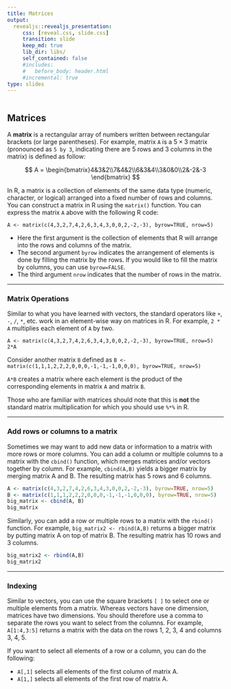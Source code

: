```yaml
---
title: Matrices
output:
  revealjs::revealjs_presentation:
     css: [reveal.css, slide.css]
     transition: slide
     keep_md: true
     lib_dir: libs/
     self_contained: false
     #includes: 
     #   before_body: header.html
     #incremental: true
type: slides
---
```


```r
```
## Matrices

A **matrix** is a rectangular array of numbers written between
rectangular brackets (or large parentheses). For example, matrix `A` is
a $5 \times 3$ matrix (pronounced as `5 by 3`, indicating there are 5
rows and 3 columns in the matrix) is defined as follow:

$$ A = \begin{bmatrix}4&3&2\\7&4&2\\6&3&4\\3&0&0\\2&-2&-3 \end{bmatrix} $$

In R, a matrix is a collection of elements of the same data type
(numeric, character, or logical) arranged into a fixed number of rows
and columns. You can construct a matrix in R using the `matrix()`
function. You can express the matrix `A` above with the following R
code:

`A <- matrix(c(4,3,2,7,4,2,6,3,4,3,0,0,2,-2,-3), byrow=TRUE, nrow=5)`

-   Here the first argument is the collection of elements that R will
    arrange into the rows and columns of the matrix.
-   The second argument `byrow` indicates the arrangement of elements is
    done by filling the matrix by the rows. If you would like to fill
    the matrix by columns, you can use `byrow=FALSE`.
-   The third argument `nrow` indicates that the number of rows in the
    matrix.
    
---

### Matrix Operations

Similar to what you have learned with vectors, the standard operators like `+`, `-`, `/`, `*`, etc. work in an element-wise way on matrices in R. For example, `2 * A` multiplies each element of `A` by two.

```
A <- matrix(c(4,3,2,7,4,2,6,3,4,3,0,0,2,-2,-3), byrow=TRUE, nrow=5)
2*A

```

Consider another matrix `B` defined as `B <- matrix(c(1,1,1,2,2,2,0,0,0,-1,-1,-1,0,0,0), byrow=TRUE, nrow=5)`

`A*B` creates a matrix where each element is the product of the corresponding elements in matrix `A` and matrix `B`.

Those who are familiar with matrices should note that this is **not** the standard matrix multiplication for which you should use `%*%` in R.
 
---
 
### Add rows or columns to a matrix

Sometimes we may want to add new data or information to a matrix with more rows or more columns.
You can add a column or multiple columns to a matrix with the `cbind()` function, which merges matrices and/or vectors together by column. For example, `cbind(A,B)` yields a bigger matrix by merging matrix A and B. The resulting matrix has 5 rows and 6 columns.

```r
A <- matrix(c(4,3,2,7,4,2,6,3,4,3,0,0,2,-2,-3), byrow=TRUE, nrow=5)
B <- matrix(c(1,1,1,2,2,2,0,0,0,-1,-1,-1,0,0,0), byrow=TRUE, nrow=5)
big_matrix <- cbind(A, B)
big_matrix

```

Similarly, you can add a row or multiple rows to a matrix with the `rbind()` function. For example, `big_matrix2 <- rbind(A,B)` returns a bigger matrix by putting matrix A on top of matrix B. The resulting matrix has 10 rows and 3 columns.

```r
big_matrix2 <- rbind(A,B)
big_matrix2

```

---

### Indexing

Similar to vectors, you can use the square brackets `[ ]` to select one or multiple elements from a matrix. Whereas vectors have one dimension, matrices have two dimensions. You should therefore use a comma to separate the rows you want to select from the columns. For example, 
`A[1:4,3:5]` returns a matrix with the data on the rows 1, 2, 3, 4 and columns 3, 4, 5.

If you want to select all elements of a row or a column, you can do the following:

- `A[,1]` selects all elements of the first column of matrix A.
- `A[1,]` selects all elements of the first row of matrix A.

